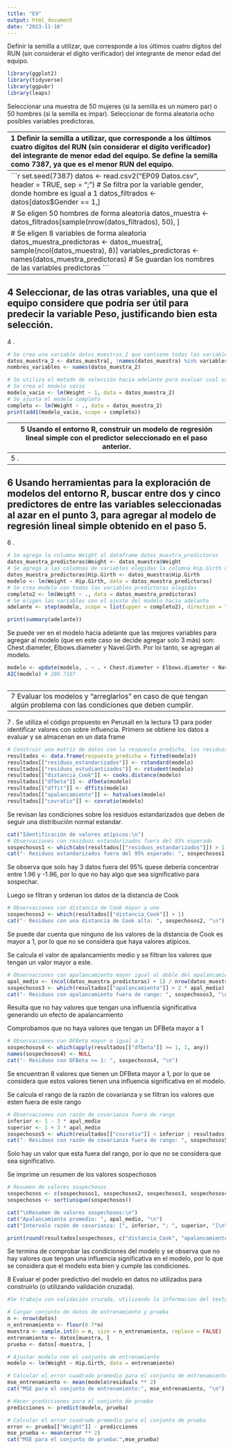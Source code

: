 ```yaml
---
title: "E9"
output: html_document
date: "2023-11-16"
---
```


Definir la semilla a utilizar, que corresponde a los últimos cuatro dígitos del RUN (sin considerar el dígito verificador) del integrante de menor edad del equipo.

```r
library(ggplot2)
library(tidyverse)
library(ggpubr)
library(leaps)

```

Seleccionar una muestra de 50 mujeres (si la semilla es un número par) o 50 hombres (si la semilla es impar).
Seleccionar de forma aleatoria ocho posibles variables predictoras.

------------------------------------------------------------------------
1 Definir la semilla a utilizar, que corresponde a los últimos cuatro dígitos del RUN (sin considerar el dígito verificador) del integrante de menor edad del equipo.
Se define la semilla como 7387, ya que es el menor RUN del equipo.

2 Seleccionar una muestra de 50 mujeres (si la semilla es un número par) o 50 hombres (si la semilla es impar).
En nuestro caso se selecciona una muestra de 50 hombres, ya que la semilla es impar.

3 Seleccionar de forma aleatoria ocho posibles variables predictoras.
Para seleccionar las variables predictoras, se leen los datos, luego se filtran los 50 hombres y se eligen 8 variables de forma aleatoria.
------------------------------------------------------------------------
```r
set.seed(7387)
datos <- read.csv2("EP09 Datos.csv", header = TRUE, sep = ";")
# Se filtra por la variable gender, donde hombre es igual a 1
datos_filtrados <- datos[datos$Gender == 1,]

# Se eligen 50 hombres de forma aleatoria
datos_muestra <- datos_filtrados[sample(nrow(datos_filtrados), 50), ]

# Se eligen 8 variables de forma aleatoria
datos_muestra_predictoras <- datos_muestra[, sample(ncol(datos_muestra), 8)]
variables_predictoras <- names(datos_muestra_predictoras) # Se guardan los nombres de las variables predictoras
```

------------------------------------------------------------------------
4 Seleccionar, de las otras variables, una que el equipo considere que podría ser útil para predecir la variable Peso, justificando bien esta selección.
------------------------------------------------------------------------

4 . 
```r
# Se crea una variable datos_muestras_2 que contiene todas las variables que no se eligieron en el punto anterior
datos_muestra_2 <- datos_muestra[, !names(datos_muestra) %in% variables_predictoras]
nombres_variables <- names(datos_muestra_2)

# Se utiliza el metodo de selección hacia adelante para evaluar cual variable predictora es la mejor candidata para el modelo de regresión lineal simple.
# Se crea el modelo vacio
modelo_vacio <- lm(Weight ~ 1, data = datos_muestra_2)
# Se ajusta el modelo completo
completo <- lm(Weight ~ ., data = datos_muestra_2)
print(add1(modelo_vacio, scope = completo))
```
------------------------------------------------------------------------
5 Usando el entorno R, construir un modelo de regresión lineal simple con el predictor seleccionado en el paso anterior.
------------------------------------------------------------------------
5 . 
```r
# Se elige la que tenga menor AIC (es decir, Hip.Girth)
modelo <- update(modelo_vacio, . ~ . + Hip.Girth)
```
```r
# Se evalua el modelo con AIC
modelo_aic <- AIC(modelo)
print(modelo_aic) # 320.392
```

------------------------------------------------------------------------
6 Usando herramientas para la exploración de modelos del entorno R, buscar entre dos y cinco predictores de entre las variables seleccionadas al azar en el punto 3, para agregar al modelo de regresión lineal simple obtenido en el paso 5.
------------------------------------------------------------------------
6 .
```r
# Se agrega la columna Weight al dataframe datos_muestra_predictoras
datos_muestra_predictoras$Weight <- datos_muestra$Weight
# Se agrega a las columnas de variables elegidas la columna Hip.Girth desde los datos_muestra
datos_muestra_predictoras$Hip.Girth <- datos_muestra$Hip.Girth
modelo <- lm(Weight ~ Hip.Girth, data = datos_muestra_predictoras)
# Se crea modelo con todas las variables predictoras elegidas
completo2 <- lm(Weight ~ ., data = datos_muestra_predictoras)
# Se eligen las variables con el ajuste del modelo hacia adelante
adelante <- step(modelo, scope = list(upper = completo2), direction = "forward", trace = 0)

print(summary(adelante))
```

Se puede ver en el modelo hacia adelante que las mejores variables para agregar al modelo (que en este caso se decide agregar solo 3 más) son: Chest.diameter, Elbows.diameter y Navel.Girth. Por loi tanto, se agregan al modelo.

```r
modelo <- update(modelo, . ~ . + Chest.diameter + Elbows.diameter + Navel.Girth)
AIC(modelo) # 289.7187
```

```r
```

------------------------------------------------------------------------
7 Evaluar los modelos y “arreglarlos” en caso de que tengan algún problema con las condiciones que deben cumplir.
------------------------------------------------------------------------
7 . Se utiliza el código propuesto en Perusall en la lectura 13 para poder identificar valores con sobre influencia.
Primero se obtiene los datos a evaluar y se almacenan en un data frame
```r
# Construir una matriz de datos con la respuesta predicha, los residuos y algunas estadísticas para evaluar la influencia de cada observación
resultados <- data.frame(respuesta_predicha = fitted(modelo))
resultados[["residuos_estandarizados"]] <- rstandard(modelo)
resultados[["residuos_estudiantizados"]] <- rstudent(modelo)
resultados[["distancia_Cook"]] <- cooks.distance(modelo)
resultados[["dfbeta"]] <- dfbeta(modelo)
resultados[["dffit"]] <- dffits(modelo)
resultados[["apalancamiento"]] <- hatvalues(modelo)
resultados[["covratio"]] <- covratio(modelo)
```


Se revisan las condiciones sobre los residuos estandarizados que deben de seguir una distribución normal estandar.
```r
cat("Identificación de valores atípicos:\n")
# Observaciones con residuos estandarizados fuera del 95% esperado
sospechosos1 <- which(abs(resultados[["residuos_estandarizados"]]) > 1.96)
cat("- Residuos estandarizados fuera del 95% esperado: ", sospechosos1, "\n")
```
Se observa que solo hay 3 datos fuera del 95% quese debería concentrar entre 1.96 y -1.96, por lo que no hay algo que sea significativo para sospechar.


Luego se filtran y ordenan los datos de la distancia de Cook
```r
# Observaciones con distancia de Cook mayor a uno
sospechosos2 <- which(resultados[["distancia_Cook"]] > 1)
cat("- Residuos con una distancia de Cook alta: ", sospechosos2, "\n")
```
Se puede dar cuenta que ninguno de los valores de la distancia de Cook es mayor a 1, por lo que no se considera que haya valores atipicos.

Se calcula el valor de apalancamiento medio y se filtran los valores que tengan un valor mayor a este.
```r
# Observaciones con apalancamiento mayor igual al doble del apalancamiento promedio
apal_medio <- (ncol(datos_muestra_predictoras) + 1) / nrow(datos_muestra_predictoras)
sospechosos3 <- which(resultados[["apalancamiento"]] > 2 * apal_medio)
cat("- Residuos con apalancamiento fuera de rango: ", sospechosos3, "\n")
```
Resulta que no hay valores que tengan una influencia significativa generando un efecto de apalancamiento

Comprobamos que no haya valores que tengan un DFBeta mayor a 1
```r
# Observaciones con DFBeta mayor o igual a 1
sospechosos4 <- which(apply(resultados[["dfbeta"]] >= 1, 1, any))
names(sospechosos4) <- NULL
cat("- Residuos con DFBeta >= 1: ", sospechosos4, "\n")
```
Se encuentran 8 valores que tienen un DFBeta mayor a 1, por lo que se considera que estos valores tienen una influencia significativa en el modelo.

Se calcula el rango de la razón de covarianza y se filtran los valores que esten fuera de este rango
```r
# Observaciones con razón de covarianza fuera de rango
inferior <- 1 - 3 * apal_medio
superior <- 1 + 3 * apal_medio
sospechosos5 <- which(resultados[["covratio"]] < inferior | resultados[["covratio"]] > superior)
cat("- Residuos con razón de covarianza fuera de rango: ", sospechosos5, "\n")
```
Solo hay un valor que esta fuera del rango, por lo que no se considera que sea significativo.


Se imprime un resumen de los valores sospechosos
```r
# Resumen de valores sospechosos
sospechosos <- c(sospechosos1, sospechosos2, sospechosos3, sospechosos4, sospechosos5)
sospechosos <- sort(unique(sospechosos))

cat("\nResumen de valores sospechosos:\n")
cat("Apalancamiento promedio: ", apal_medio, "\n")
cat("Intervalo razón de covarianza: [", inferior, "; ", superior, "]\n\n", sep = "")

print(round(resultados[sospechosos, c("distancia_Cook", "apalancamiento", "covratio")], 3))
```

Se termina de comprobar las condiciones del modelo y se observa que no hay valores que tengan una influencia significativa en el modelo, por lo que se considera que el modelo esta bien y cumple las condiciones.

8 Evaluar el poder predictivo del modelo en datos no utilizados para construirlo (o utilizando validación cruzada).
```r
#Se trabaja con validación cruzada, utilizando la informacion del texto anterior

# Cargar conjunto de datos de entrenamiento y prueba
n <- nrow(datos)
n_entrenamiento <- floor(0.7*n)
muestra <- sample.int(n = n, size = n_entrenamiento, replace = FALSE)
entrenamiento <- datos[muestra, ]
prueba <- datos[-muestra, ]

# Ajustar modelo con el conjunto de entrenamiento
modelo <- lm(Weight ~ Hip.Girth, data = entrenamiento)

# Calcular el error cuadrado promedio para el conjunto de entrenamiento
mse_entrenamiento <- mean(modelo$residuals ** 2)
cat("MSE para el conjunto de entrenamiento:", mse_entrenamiento, "\n")

# Hacer predicciones para el conjunto de prueba
predicciones <- predict(modelo, prueba)

# Calcular el error cuadrado promedio para el conjunto de prueba
error <- prueba[["Weight"]] - predicciones
mse_prueba <- mean(error ** 2)
cat("MSE para el conjunto de prueba:",mse_prueba)
```
